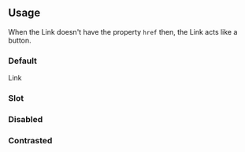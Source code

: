 
<GenericStyle />

## Usage

When the Link doesn't have the property `href` then, the Link acts like a button.

### Default
<osds-link>Link</osds-link>

### Slot
<Slot />

### Disabled
<DisabledProperty />

### Contrasted
<ContrastedProperty />
